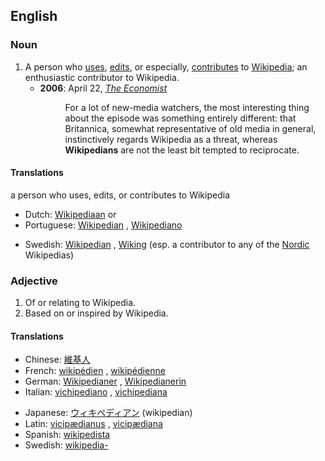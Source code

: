 ==English==

===Noun===
{{en-noun}}

# A person who [[use]]s, [[edit]]s, or especially, [[contribute]]s to [[Wikipedia]]; an enthusiastic contributor to Wikipedia.
#*'''2006''': April 22, ''[[w:The Economist|The Economist]]''
#*: For a lot of new-media watchers, the most interesting thing about the episode was something entirely different: that Britannica, somewhat representative of old media in general, instinctively regards Wikipedia as a threat, whereas '''Wikipedians''' are not the least bit tempted to reciprocate.

====Translations====
;a person who uses, edits, or contributes to Wikipedia
{{top}}
*Dutch: [[Wikipediaan]] {{m}} or {{f}}
*Portuguese: [[#Portuguese|Wikipedian]] {{c}}, [[Wikipediano]]
{{mid}}
*Swedish: [[#Swedish|Wikipedian]] {{c}}, [[Wiking]] {{c}} (esp. a contributor to any of the [[Nordic]] Wikipedias)
{{bottom}}

===Adjective===
{{en-adj|-}}

# Of or relating to Wikipedia.
# Based on or inspired by Wikipedia.

====Translations====
{{top}}
*Chinese: [[維基人]]
*French: [[wikipédien]] {{m}}, [[wikipédienne]] {{f}}
*German: [[Wikipedianer]] {{m}}, [[Wikipedianerin]] {{f}}
*Italian: [[vichipediano]] {{m}}, [[vichipediana]] {{f}}
{{mid}}
*Japanese: [[ウィキペディアン]] (wikipedian)
*Latin: [[vicipædianus]] {{m}}, [[vicipædiana]] {{f}}
*Spanish: [[wikipedista]]
*Swedish: [[wikipedia-]]
{{bottom}}